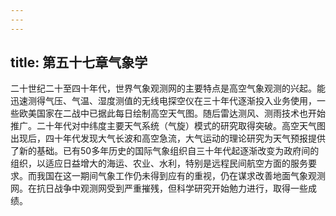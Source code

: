 ```yaml
---
---
---
```

title: 第五十七章气象学
---



二十世纪二十至四十年代，世界气象观测网的主要特点是高空气象观测的兴起。能迅速测得气压、气温、湿度测值的无线电探空仪在三十年代逐渐投入业务使用，一些欧美国家在二战中已据此每日绘制高空天气图。随后雷达测风、测雨技术也开始推广。二十年代对中纬度主要天气系统（气旋）模式的研究取得突破。高空天气图出现后，四十年代发现大气长波和高空急流，大气运动的理论研究为天气预报提供了新的基础。已有50多年历史的国际气象组织自三十年代起逐渐改变为政府间的组织，以适应日益增大的海运、农业、水利，特别是远程民间航空方面的服务要求。而我国在这一期间气象工作仍未得到应有的重视，仍在谋求改善地面气象观测网。在抗日战争中观测网受到严重摧残，但科学研究开始勉力进行，取得一些成绩。